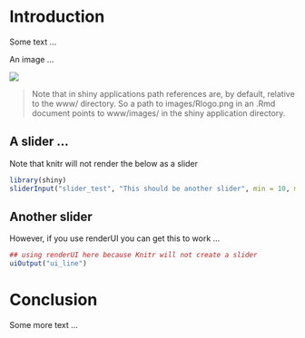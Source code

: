 # Introduction

Some text ...

An image ...

![](images/Rlogo.png)

> Note that in shiny applications path references are, by default, relative to the www/ directory. So a path to images/Rlogo.png in an .Rmd document points to www/images/ in the shiny application directory.

## A slider ...

Note that knitr will not render the below as a slider

```r
library(shiny)
sliderInput("slider_test", "This should be another slider", min = 10, max = 100, value = 50)
```

## Another slider

However, if you use renderUI you can get this to work ...

```r
## using renderUI here because Knitr will not create a slider
uiOutput("ui_line")
```


# Conclusion

Some more text ...
